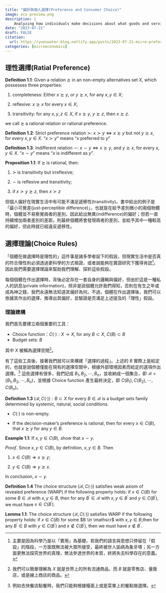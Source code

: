 ```yaml
---
title: "偏好與個人選擇(Preference and Consumer Choice)"
image: eco preview.png
description: |
    Analyzing how individuals make decisions about what goods and services to purchase based on preferences and constraints
date: "2023-07-21"
draft: FALSE
citation:
  url: https://yueswater-blog.netlify.app/posts/2023-07-21-micro-preference/
categories: [microeconomics]
---
```


## 理性選擇(Ratial Preference)

$\textbf{Definition 1.1}:$ Given a relation $\succsim$ in an non-empty alternatives set $X$, which
possesses three properties:

1. completeness: Either $x \succsim y$, or $y \succsim x$, for any $x, y \in X$;

2. reflexive: $x \succsim x$ for every $x \in X$;

3. transitivity: for any $x, y, z \in X$, if $x \succsim y$, $y \succsim z$, then $x \succsim z$.

we call $\succsim$ a rational relation or rational preference.

$\textbf{Definition 1.2}:$ Strict preference relation $\succ$: $x \succ y \Leftrightarrow x \succsim y$ but not $y \succsim x$, for every $x, y \in X$. "$x \succ y$" means "$x$ preferred to $y$"

$\textbf{Definition 1.3}:$ Indifferent relation $\sim$: $x \sim y \Leftrightarrow x \succsim y$, and $y \succsim x$, for every
$x, y \in X$. "$x \sim y$" means "$x$ is indifferent as $y$".

$\textbf{Proposition 1.1}:$ If $\succsim$ is rational, then:

1. $\succ$ is transitivity but irreflexive;

2. $\sim$ is reflexive and transitivity;

3. if $x \succ y \succsim z$, then $x \succ z$

但個人偏好在現實生活中有可能不滿足遞移性(transitivity)。書中給出的例子是「最小可覺差(just-perceptible difference)」，也就是在給予差別微小的兩個物體時，個體並不易察覺兩者的差別，因此給出無異(indifference)的偏好；但若一直持續增加兩者差別的差距，則最終個體將會發現兩者的差別，並給予其中一種較高的偏好，但此時就已經違反遞移性。

## 選擇理論(Choice Rules)

「個體在做選擇時是理性的」這件事是諸多學者設下的假設，但現實生活中是否真的符合理性則必須透過更科學的方式檢證，或者說能夠在實證研究下獲得肯認[^1]。因此我們需要選擇理論來幫助我們理解、探析這些假設。

[^1]: 主要是因為科學乃是以「實用」為基礎，若我們的語言與思想只停留在「假設」的階段，一方面既無法被大眾所接受，最終被世人詬病為象牙塔；另一方面更無法探究世界的真理，無法參透世界的本質，終將失去科學存在的意義。

每個個體在作出選擇時，背後必定存在一套自身的邏輯與偏好，但由於這是一種私人的訊息(private information)，除非是該個體允許我們得知，否則在有生之年或成為神之錢，我們永遠無法知道其偏好為何。不過，個體在作出選擇後，我們可以依據其作出的選擇，推導出其偏好，並驗證是否滿足上述提及的「理性」假設。

### 理論建構

我們首先要建立兩個重要的工具：

- Choice function：$C(\cdot): X \to X$, for any $B \subset X$, $C(B) \subset B$
- Budget sets: $B$

其中 $X$ 被稱為選擇空間[^2]。

[^2]: 我們可以簡單理解為 $X$ 就是世界上的所有流通商品，而 $B$ 就是零售店、量販店，或是線上商店的商品。

有了這些工具後，接著我們就可以來構建「選擇的過程」。上述的 $B$ 實際上是給定的，也就是說個體僅能在現有的選擇空間中，根據外部環境因素而給定的選項作出選擇。[^3] 這些選擇有很多，我們記成 $B_{1}, B_{2}, \cdots, B_{n}$，並收納成一個集合，即 $\mathscr{B} = \{B_{1}, B_{2}, \cdots, B_{n}\}$，並根據 Choice function 產生最終決定，即 $C(B_{1}), C(B_{2}), \cdots, C(B_{n})$。

[^3]: 例如去快餐店點餐時，我們只能夠根據檯面上或是菜單上的餐點做選擇。

$\textbf{Definition 1.3}$ $(\mathscr{B}, C(\cdot)): B \subset X$ for every $B \in \mathscr{B}$ is a budget sets family determined by systemic, natural, social conditions.

- $C(\cdot)$ is non-empty.

- If the decision-maker’s preference is rational, then for every
$x \in C(B)$, that $x \succsim y$ for any $y \in B$.

$\textbf{Example 1.1}:$ If $x, y \in C(B)$, show that $x \sim y$.

$\textit{Proof}.$ Since $x, y \in C(B)$, by definition, $x, y \in B$. Then 

1. $x \in C(B) \Rightarrow x \succsim y$;

2. $y \in C(B) \Rightarrow y \succsim x$.

In conclusion, $x \sim y$.

$\textbf{Definition 1.4}$ The choice structure $(\mathscr{B},C(\cdot))$ satisfies weak axiom of
revealed preference (WARP) if the following property holds: if $x \in C(B)$ for some $B \in \mathscr{B}$ with $x, y \in B$, then for any $B^{\prime} \in \mathscr{B}$ with $x, y \in B^{\prime}$ and $y \in C(B^{\prime})$, we must have $x \in C(B^{\prime})$.


$\textbf{Lemma 1.1}:$ The choice structure $(\mathscr{B},C(\cdot))$ satisfies WARP if the following property holds: if $x \in C(B)$ for some $B \in \mathscr$ with $x, y \in B$,then for any $B^{\prime} \in B$ with $y \in C(B^{\prime})$ and $x \notin C(B^{\prime})$, then we must have $x \notin B^{\prime}$.

